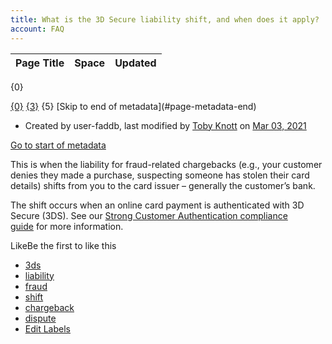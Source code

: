 ```yaml
---
title: What is the 3D Secure liability shift, and when does it apply?
account: FAQ 
---
```


<table class="aui"> <thead> <tr class="header"> <th class="search-result-title">Page Title</th> <th class="search-result-space">Space</th> <th class="search-result-date">Updated</th> </tr> </thead> </table> <p class="search-result-count">{0}</p> <tr class="search-result"> <td class="search-result-title"><a href="{1}" class="content-type-{2}"><span>{0}</span></a></td> <td class="search-result-space"><a class="space" href="/display/{4}/" title="{3}">{3}</a></td> <td class="search-result-date"><span class="date" title="{6}">{5}</span></td> </tr> [Skip to end of metadata](#page-metadata-end)

*   Created by user-faddb, last modified by [Toby Knott](    /display/~toby.knott
    ) on [Mar 03, 2021](/pages/diffpagesbyversion.action?pageId=720996&selectedPageVersions=4&selectedPageVersions=5 "Show changes")

[Go to start of metadata](#page-metadata-start)

This is when the liability for fraud-related chargebacks (e.g., your customer denies they made a purchase, suspecting someone has stolen their card details) shifts from you to the card issuer – generally the customer’s bank.

The shift occurs when an online card payment is authenticated with 3D Secure (3DS). See our [Strong Customer Authentication compliance guide](/display/DOCS/SCA+compliance+guide) for more information.

LikeBe the first to like this

*   [3ds](/label/FAQ/3ds)
*   [liability](/label/FAQ/liability)
*   [fraud](/label/FAQ/fraud)
*   [shift](/label/FAQ/shift)
*   [chargeback](/label/FAQ/chargeback)
*   [dispute](/label/FAQ/dispute)
*   [Edit Labels](# "Edit Labels (Type 'l')")




